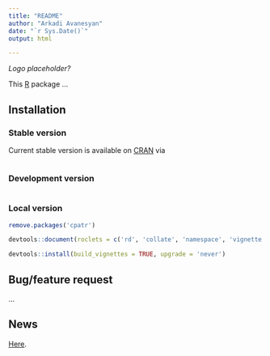 ```yaml
---
title: "README"
author: "Arkadi Avanesyan"
date: "`r Sys.Date()`"
output: html

---
```


_Logo placeholder?_

This [R](https://www.R-project.org/) package ...  

## Installation

### Stable version

Current stable version is available on [CRAN](https://CRAN.R-project.org/) via

```R
```

### Development version
```R
```

### Local version

```r
remove.packages('cpatr')

devtools::document(roclets = c('rd', 'collate', 'namespace', 'vignette'))

devtools::install(build_vignettes = TRUE, upgrade = 'never')
```


## Bug/feature request
...


## News
[Here](...). 
